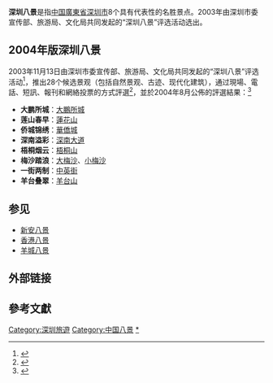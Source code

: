 '''深圳八景'''是指[[中國|中国]][[广东省|廣東省]][[深圳市|深圳市]]8个具有代表性的名胜景点。2003年由深圳市委宣传部、旅游局、文化局共同发起的“深圳八景”评选活动选出。

== 2004年版深圳八景 ==
2003年11月13日由深圳市委宣传部、旅游局、文化局共同发起的“深圳八景”评选活动<ref>{{Cite news|url=http://www.sznews.com/n/ca627632.htm|title="深圳八景"评选启动 请市民踊跃投票|last=|first=|date=2003-11-13|work=[[深圳新闻网|深圳新闻网]]|accessdate=2003-11-13|language=zh-cn|archive-url=https://web.archive.org/web/20161028022935/http://www.sznews.com/n/ca627632.htm|archive-date=2016-10-28|dead-url=yes}}</ref>，推出28个候选景观（包括自然景观、古迹、现代化建筑），通过現場、電話、短訊、報刊和網絡投票的方式評選<ref>{{Cite news|url=http://www.sznews.com/n/ca656487.htm|title=近20万市民投票 深圳八景选票告急|last=|first=|date=2003-12-01|work=深圳晚報|publisher=[[深圳報業集團|深圳報業集團]]|accessdate=2003-12-01|archive-url=https://web.archive.org/web/20031206065806/http://www.sznews.com/n/ca656487.htm|archive-date=2003-12-06|dead-url=yes}}</ref>，並於2004年8月公佈的評選結果：<ref>{{Cite news|url=http://jb.sznews.com/html/2015-05/22/content_3231523.htm|title=深圳新八景：从深圳8大城市景观读懂 市第六次党代会报告|author=|last=|first=|date=2015-05-22|work=|publisher=[[深圳報業集團|深圳報業集團]]|newspaper=晶報|accessdate=2015-05-22|archiveurl=https://web.archive.org/web/20170305033103/http://jb.sznews.com/html/2015-05/22/content_3231523.htm|archivedate=2017-03-05|quote=2004年8月，深圳开评“深圳八景”，新评选出来的“深圳八景”是指：大鹏所城（大鹏所城）、莲山春早（莲花山）、侨城锦绣（华侨城）、深南溢彩（深南大道）、梧桐烟云（梧桐山）、梅沙踏浪（大梅沙、小梅沙）、一街两制（“中英街”）和羊台叠翠（羊台山），这八景是在31处候选景观中脱颖而出，共同组成新的“深圳八景”。}}{{dead link|date=2018年3月|bot=InternetArchiveBot|fix-attempted=yes}}</ref>

*'''大鹏所城'''：[[大鹏所城|大鵬所城]]
*'''莲山春早'''：[[莲花山_(深圳)|蓮花山]]
*'''侨城锦绣'''：[[華僑城|華僑城]]
*'''深南溢彩'''：[[深南路|深南大道]]
*'''梧桐烟云'''：[[梧桐山|梧桐山]]
*'''梅沙踏浪'''：[[大梅沙海濱公園|大梅沙]]、[[小梅沙|小梅沙]]
*'''一街两制'''：[[中英街|中英街]]
*'''羊台叠翠'''：[[羊台山|羊台山]]

== 参见 ==
* [[新安八景|新安八景]]
* [[香港八景|香港八景]]
* [[羊城八景|羊城八景]]

== 外部链接 ==

== 參考文獻 ==
{{Reflist}}

{{深圳小作品}}
{{歷代新安八景|state=autocollapse}}
[[Category:深圳旅遊|Category:深圳旅遊]]
[[Category:中国八景|Category:中国八景]]
[[Category:新安八景|*]]